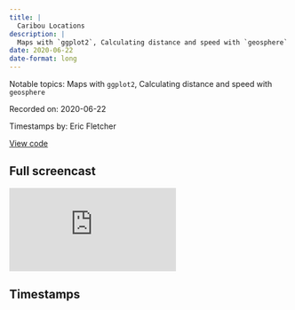 ```yaml
---
title: |
  Caribou Locations
description: |
  Maps with `ggplot2`, Calculating distance and speed with `geosphere`
date: 2020-06-22
date-format: long
---
```


Notable topics: Maps with `ggplot2`, Calculating distance and speed with `geosphere`

Recorded on: 2020-06-22

Timestamps by: Eric Fletcher

[View code](https://github.com/dgrtwo/data-screencasts/blob/master/caribou-locations.Rmd)

## Full screencast

<iframe class="video" src="https://www.youtube.com/embed/7G7SVODhVo4" title="YouTube video player" frameborder="0" allow="accelerometer; autoplay; clipboard-write; encrypted-media; gyroscope; picture-in-picture" allowfullscreen></iframe>

## Timestamps

<script id="timestamps" type="application-json">[{"timestamp_with_hours":"0:4:00","description":"Use `summarize` and `across` to calculate the proportion of `NA` values in the `individuals` dataset. Note, you do not need to use `list()`.","functions":"summarize | across","packages":"dplyr","timestamp_sec":240},{"timestamp_with_hours":"0:9:00","description":"Use `ggplot` and `borders` from the `ggplot2` package to create a map of `Canada` with `deploy_on_longitude` and `deploy_on_latitude` from the `individuals` dataset.","functions":"ggplot | borders","packages":"ggplot2","timestamp_sec":540},{"timestamp_with_hours":"0:13:50","description":"Import Canada province `shapefile` using the `sf` package. [Unsuccessful]","functions":"read_sf","packages":"sf","timestamp_sec":830},{"timestamp_with_hours":"0:25:00","description":"Use `min` and `max` from `base r ` within `summarize` to find out the `start` and `end` dates for each caribou in the `locations` dataset.","functions":"min | max","packages":"base","timestamp_sec":1500},{"timestamp_with_hours":"0:27:15","description":"Use `sample` from `base r` to pick one single caribou at a time then use the subset with `geom_path` from `ggplot2` to track the path a that caribou takes over time.  `color = factor(floor_date(timestamp, \"quarter\")` is used to color the path according to what quarter the observation occured in.","functions":"sample | geom_path","packages":"base | ggplot2","timestamp_sec":1635},{"timestamp_with_hours":"0:35:15","description":"Use `as.Date` from `base r` and `floor_date` from the `lubridate` package to convert `timestamp` variable into quarters then `facet_wrap` the previous plot by `quarter`.","functions":"as.Date | floor_date","packages":"base | lubridate","timestamp_sec":2115},{"timestamp_with_hours":"0:37:15","description":"Within `mutate`, use `as.numeric(difftime(timestamp, lag(timestamp), unit = \"hours\"))`  from `base r` to figure out the gap in time between observations.","functions":"difftime | lag","packages":"base","timestamp_sec":2235},{"timestamp_with_hours":"0:43:05","description":"Use `distHaversine` from the `geosphere` package to calculate distance in `km` then convert it to speed in `kph`.","functions":"distHaversine | cbind","packages":"geosphere","timestamp_sec":2585},{"timestamp_with_hours":"1:00:00","description":"Summary of dataset.","timestamp_sec":3600}]</script>
